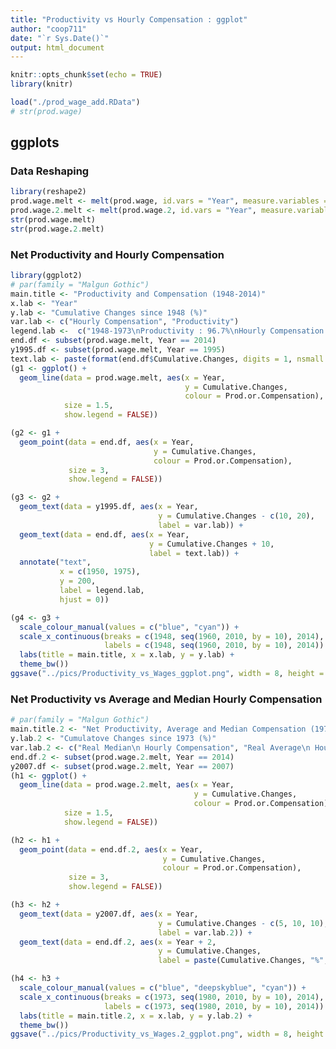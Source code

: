 ```yaml
---
title: "Productivity vs Hourly Compensation : ggplot"
author: "coop711"
date: "`r Sys.Date()`"
output: html_document
---
```


```r
knitr::opts_chunk$set(echo = TRUE)
library(knitr)
```

<!--
## Data
-->

```r
load("./prod_wage_add.RData")
# str(prod.wage)
```

## ggplots

### Data Reshaping

```r
library(reshape2)
prod.wage.melt <- melt(prod.wage, id.vars = "Year", measure.variables = c("Hourly_compensation", "Net_productivity"), variable.name = "Prod.or.Compensation", value.name = "Cumulative.Changes")
prod.wage.2.melt <- melt(prod.wage.2, id.vars = "Year", measure.variables = c("Real_median_hourly_compensation", "Real_average_hourly_compensation", "Net_productivity"), variable.name = "Prod.or.Compensation", value.name = "Cumulative.Changes")
str(prod.wage.melt)
str(prod.wage.2.melt)
```

<P style = "page-break-before:always">

### Net Productivity and Hourly Compensation

```r
library(ggplot2)
# par(family = "Malgun Gothic")
main.title <- "Productivity and Compensation (1948-2014)"
x.lab <- "Year"
y.lab <- "Cumulative Changes since 1948 (%)"
var.lab <- c("Hourly Compensation", "Productivity")
legend.lab <-  c("1948-1973\nProductivity : 96.7%\nHourly Compensation : 91.3%", "1973-2014\nProductivity : 72.2%\nHourly Compensation : 9.2%")
end.df <- subset(prod.wage.melt, Year == 2014)
y1995.df <- subset(prod.wage.melt, Year == 1995)
text.lab <- paste(format(end.df$Cumulative.Changes, digits = 1, nsmall = 1), "%", sep ="")
(g1 <- ggplot() +
  geom_line(data = prod.wage.melt, aes(x = Year, 
                                       y = Cumulative.Changes, 
                                       colour = Prod.or.Compensation), 
            size = 1.5, 
            show.legend = FALSE))
```

<P style = "page-break-before:always">

```r
(g2 <- g1 + 
  geom_point(data = end.df, aes(x = Year, 
                                y = Cumulative.Changes, 
                                colour = Prod.or.Compensation), 
             size = 3, 
             show.legend = FALSE))
```

<P style = "page-break-before:always">

```r
(g3 <- g2 +
  geom_text(data = y1995.df, aes(x = Year, 
                                 y = Cumulative.Changes - c(10, 20), 
                                 label = var.lab)) +
  geom_text(data = end.df, aes(x = Year, 
                               y = Cumulative.Changes + 10, 
                               label = text.lab)) +
  annotate("text", 
           x = c(1950, 1975), 
           y = 200, 
           label = legend.lab, 
           hjust = 0))
```

<P style = "page-break-before:always">

```r
(g4 <- g3 +
  scale_colour_manual(values = c("blue", "cyan")) + 
  scale_x_continuous(breaks = c(1948, seq(1960, 2010, by = 10), 2014), 
                     labels = c(1948, seq(1960, 2010, by = 10), 2014)) +
  labs(title = main.title, x = x.lab, y = y.lab) + 
  theme_bw())
ggsave("../pics/Productivity_vs_Wages_ggplot.png", width = 8, height = 6)
```

<P style = "page-break-before:always"/>

### Net Productivity vs Average and Median Hourly Compensation

```r
# par(family = "Malgun Gothic")
main.title.2 <- "Net Productivity, Average and Median Compensation (1973-2014)"
y.lab.2 <- "Cumulatove Changes since 1973 (%)"
var.lab.2 <- c("Real Median\n Hourly Compensation", "Real Average\n Hourly Compensation", "Net Productivity")
end.df.2 <- subset(prod.wage.2.melt, Year == 2014)
y2007.df <- subset(prod.wage.2.melt, Year == 2007)
(h1 <- ggplot() +
  geom_line(data = prod.wage.2.melt, aes(x = Year, 
                                         y = Cumulative.Changes, 
                                         colour = Prod.or.Compensation), 
            size = 1.5, 
            show.legend = FALSE))
```

<P style = "page-break-before:always">

```r
(h2 <- h1 + 
  geom_point(data = end.df.2, aes(x = Year, 
                                  y = Cumulative.Changes, 
                                  colour = Prod.or.Compensation), 
             size = 3, 
             show.legend = FALSE))
```

<P style = "page-break-before:always">

```r
(h3 <- h2 +
  geom_text(data = y2007.df, aes(x = Year, 
                                 y = Cumulative.Changes - c(5, 10, 10), 
                                 label = var.lab.2)) +
  geom_text(data = end.df.2, aes(x = Year + 2, 
                                 y = Cumulative.Changes, 
                                 label = paste(Cumulative.Changes, "%", sep = ""))))
```

<P style = "page-break-before:always">

```r
(h4 <- h3 +
  scale_colour_manual(values = c("blue", "deepskyblue", "cyan")) + 
  scale_x_continuous(breaks = c(1973, seq(1980, 2010, by = 10), 2014), 
                     labels = c(1973, seq(1980, 2010, by = 10), 2014)) +
  labs(title = main.title.2, x = x.lab, y = y.lab.2) + 
  theme_bw())
ggsave("../pics/Productivity_vs_Wages.2_ggplot.png", width = 8, height = 6)
```

<!--
### Save

```r
save.image("./prod_wage_add.RData")
```
-->